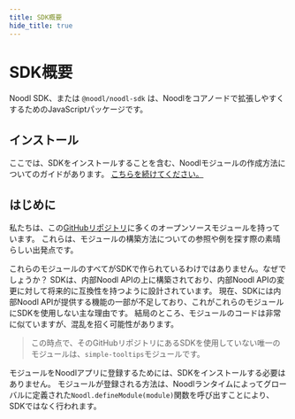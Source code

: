 ```yaml
---
title: SDK概要
hide_title: true
---
```


# SDK概要

Noodl SDK、または `@noodl/noodl-sdk` は、Noodlをコアノードで拡張しやすくするためのJavaScriptパッケージです。

## インストール

ここでは、SDKをインストールすることを含む、Noodlモジュールの作成方法についてのガイドがあります。
[こちらを続けてください。](/javascript/extending/overview)

## はじめに

私たちは、この[GitHubリポジトリ](https://github.com/noodlapp/modules)に多くのオープンソースモジュールを持っています。
これらは、モジュールの構築方法についての参照や例を探す際の素晴らしい出発点です。

これらのモジュールのすべてがSDKで作られているわけではありません。なぜでしょうか？
SDKは、内部Noodl APIの上に構築されており、内部Noodl APIの変更に対して将来的に互換性を持つように設計されています。
現在、SDKには内部Noodl APIが提供する機能の一部が不足しており、これがこれらのモジュールにSDKを使用しない主な理由です。
結局のところ、モジュールのコードは非常に似ていますが、混乱を招く可能性があります。

> この時点で、そのGitHubリポジトリにあるSDKを使用していない唯一のモジュールは、`simple-tooltips`モジュールです。

モジュールをNoodlアプリに登録するためには、SDKをインストールする必要はありません。
モジュールが登録される方法は、Noodlランタイムによってグローバルに定義された`Noodl.defineModule(module)`関数を呼び出すことにより、SDKではなく行われます。